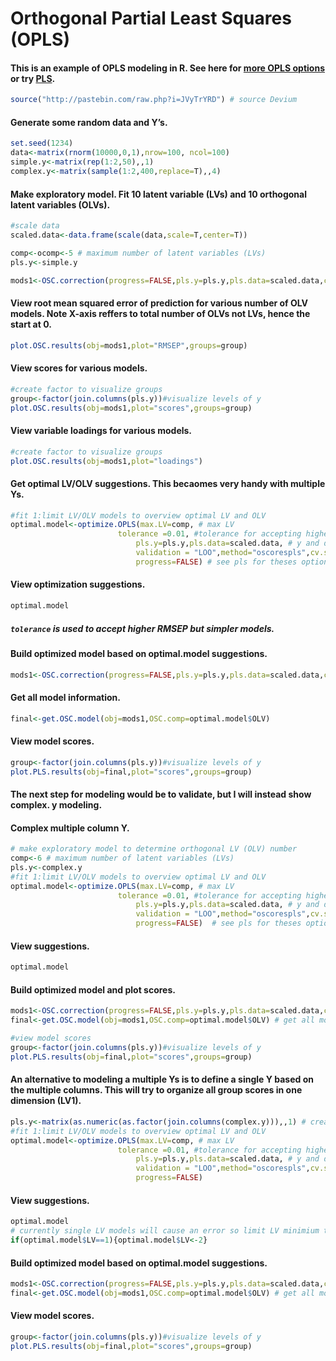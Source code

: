 Orthogonal Partial Least Squares (OPLS) 
========================================================

#### This is an example of OPLS modeling in R. See here for [more OPLS options](https://raw.github.com/dgrapov/devium/master/R/Devium%20PLS%20%20and%20OPLS.r) or try [PLS](http://cran.r-project.org/web/packages/pls/index.html).


```{r,include=FALSE,}
source("http://pastebin.com/raw.php?i=JVyTrYRD") # source Devium
```

#### Generate some random data and Y's.
```{r}
set.seed(1234)
data<-matrix(rnorm(10000,0,1),nrow=100, ncol=100)
simple.y<-matrix(rep(1:2,50),,1)
complex.y<-matrix(sample(1:2,400,replace=T),,4)
```

#### Make exploratory model. Fit 10 latent variable (LVs) and 10 orthogonal latent variables (OLVs). 
```{r,hide=TRUE,message=FALSE}
#scale data 
scaled.data<-data.frame(scale(data,scale=T,center=T)) 

comp<-ocomp<-5 # maximum number of latent variables (LVs)
pls.y<-simple.y

mods1<-OSC.correction(progress=FALSE,pls.y=pls.y,pls.data=scaled.data,comp=comp,OSC.comp=ocomp,validation = "LOO",method="oscorespls",cv.scale=T)
```


#### View root mean squared error of prediction for various number of OLV models. Note X-axis reffers to total number of OLVs not LVs, hence the start at 0.
```{r,message=FALSE}
plot.OSC.results(obj=mods1,plot="RMSEP",groups=group)
```

#### View scores for various models.
```{r,message=FALSE}
#create factor to visualize groups
group<-factor(join.columns(pls.y))#visualize levels of y 
plot.OSC.results(obj=mods1,plot="scores",groups=group)
```

#### View variable loadings for various models.
```{r,message=FALSE}
#create factor to visualize groups
plot.OSC.results(obj=mods1,plot="loadings")
```


#### Get optimal LV/OLV suggestions. This becaomes very handy with multiple Ys.
```{r,hide=TRUE}
#fit 1:limit LV/OLV models to overview optimal LV and OLV
optimal.model<-optimize.OPLS(max.LV=comp, # max LV
  						tolerance =0.01, #tolerance for accepting higher error models but which are simpler
							pls.y=pls.y,pls.data=scaled.data, # y and data
							validation = "LOO",method="oscorespls",cv.scale=F,# see pls for theses options
							progress=FALSE) # see pls for theses options
```

#### View optimization suggestions.
```{r}
optimal.model

```
##### ```tolerance``` is used to accept higher RMSEP but simpler models.

#### Build optimized model based on optimal.model suggestions.
```{r,hide=TRUE}
mods1<-OSC.correction(progress=FALSE,pls.y=pls.y,pls.data=scaled.data,comp=optimal.model$LV,OSC.comp=optimal.model$OLV,validation = "LOO",method="oscorespls",cv.scale=T)
```

#### Get all model information.
```{r}
final<-get.OSC.model(obj=mods1,OSC.comp=optimal.model$OLV) 
```


#### View model scores.
```{r}
group<-factor(join.columns(pls.y))#visualize levels of y 
plot.PLS.results(obj=final,plot="scores",groups=group)
```

#### The next step for modeling would be to validate, but I will instead show complex. y modeling.

#### Complex multiple column Y.
```{r,hide=TRUE}
# make exploratory model to determine orthogonal LV (OLV) number 
comp<-6 # maximum number of latent variables (LVs)
pls.y<-complex.y
#fit 1:limit LV/OLV models to overview optimal LV and OLV
optimal.model<-optimize.OPLS(max.LV=comp, # max LV
  						tolerance =0.01, #tolerance for accepting higher error models but which are simpler
							pls.y=pls.y,pls.data=scaled.data, # y and data
							validation = "LOO",method="oscorespls",cv.scale=F,# see pls for theses options
							progress=FALSE)  # see pls for theses options
```

#### View suggestions.
```{r}
optimal.model
```

#### Build optimized model and plot scores.
```{r,hide=TRUE}
mods1<-OSC.correction(progress=FALSE,pls.y=pls.y,pls.data=scaled.data,comp=optimal.model$LV,OSC.comp=optimal.model$OLV,validation = "LOO",method="oscorespls",cv.scale=T)
final<-get.OSC.model(obj=mods1,OSC.comp=optimal.model$OLV) # get all model information

#view model scores
group<-factor(join.columns(pls.y))#visualize levels of y 
plot.PLS.results(obj=final,plot="scores",groups=group)
```

#### An alternative to modeling a multiple Ys is to define a single Y based on the multiple columns. This will try to organize all group scores in one dimension (LV1).
```{r,hide=TRUE}
pls.y<-matrix(as.numeric(as.factor(join.columns(complex.y))),,1) # create numeric representation
#fit 1:limit LV/OLV models to overview optimal LV and OLV
optimal.model<-optimize.OPLS(max.LV=comp, # max LV
  						tolerance =0.01, #tolerance for accepting higher error models but which are simpler
							pls.y=pls.y,pls.data=scaled.data, # y and data
							validation = "LOO",method="oscorespls",cv.scale=F,# see pls for theses options
							progress=FALSE) 
```

#### View suggestions.
```{r}
optimal.model
# currently single LV models will cause an error so limit LV minimium to 2
if(optimal.model$LV==1){optimal.model$LV<-2}
```
#### Build optimized model based on optimal.model suggestions.
```{r,hide=TRUE}
mods1<-OSC.correction(progress=FALSE,pls.y=pls.y,pls.data=scaled.data,comp=optimal.model$LV,OSC.comp=optimal.model$OLV,validation = "LOO",method="oscorespls",cv.scale=T)
final<-get.OSC.model(obj=mods1,OSC.comp=optimal.model$OLV) # get all model information
```

#### View model scores.
```{r}
group<-factor(join.columns(pls.y))#visualize levels of y 
plot.PLS.results(obj=final,plot="scores",groups=group) 
```

